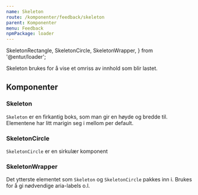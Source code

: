 ```yaml
---
name: Skeleton
route: /komponenter/feedback/skeleton
parent: Komponenter
menu: Feedback
npmPackage: loader
---
```




  SkeletonRectangle,
  SkeletonCircle,
  SkeletonWrapper,
} from '@entur/loader';

<PageHeader>
  Skeleton brukes for å vise et omriss av innhold som blir lastet.
</PageHeader>
<Playground>
  <SkeletonWrapper>
    <SkeletonCircle size="5rem" />
    <SkeletonRectangle width="30%" />
    <SkeletonRectangle width="70%" />
    <SkeletonRectangle />
  </SkeletonWrapper>
</Playground>

## Komponenter

### Skeleton

<ImportStatement imports="SkeletonRectangle" />
<Props of={SkeletonRectangle} />

`Skeleton` er en firkantig boks, som man gir en høyde og bredde til.
Elementene har litt marigin seg i mellom per default.

### SkeletonCircle

<ImportStatement imports="SkeletonCircle" />
<Props of={SkeletonCircle} />

`SkeletonCircle` er en sirkulær komponent

### SkeletonWrapper

<ImportStatement imports="SkeletonWrapper" />
<Props of={SkeletonWrapper} />

Det ytterste elementet som `Skeleton` og `SkeletonCircle` pakkes inn i. Brukes for å gi nødvendige aria-labels o.l.
